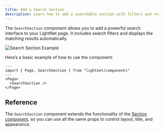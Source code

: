 ```yaml
---
title: Add a Search Section  
description: Learn how to add a searchable section with filters and results to your LightNet page.
---
```


The `SearchSection` component allows you to add a powerful search interface to your LightNet page. It includes search filters and displays the matching results automatically.

![Search Section Example](./images/search.webp)

Here’s a basic example of how to use the component:

```astro
---
import { Page, SearchSection } from "lightnet/components"
---
<Page>
  <SearchSection />
</Page>
```

## Reference

The `SearchSection` component extends the functionality of the [Section component](/build/pages/section), 
so you can use all the same props to control layout, title, and appearance.

